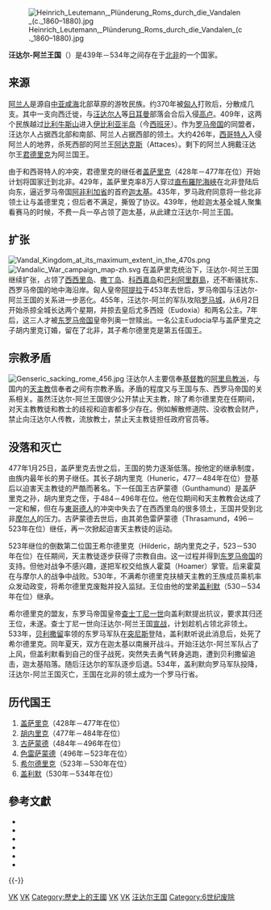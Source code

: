 {{突尼斯历史}}
[[File:Heinrich_Leutemann,_Plünderung_Roms_durch_die_Vandalen_(c._1860–1880).jpg|thumb]]

'''汪达尔-阿兰王国'''（{{lang-la|Regnum Vandalorum et Alanorum}}）是439年－534年之间存在于[[北非|北非]]的一个国家。

==来源==
[[奄蔡|阿兰人]]是源自[[中亚|中亚]][[咸海|咸海]]北部草原的游牧民族。约370年被[[匈人|匈人]]打败后，分散成几支。其中一支向西迁徙，与[[汪达尔人|汪达尔人]]等[[日耳曼|日耳曼]]部落会合后入侵[[高卢|高卢]]。409年，这两个民族越过[[比利牛斯山|比利牛斯山]]进入[[伊比利亚半岛|伊比利亚半岛]]（今[[西班牙|西班牙]]）。作为[[罗马帝国|罗马帝国]]的同盟者，汪达尔人占据西北部和南部、阿兰人占据西部的领土。大约426年，[[西哥特人|西哥特人]]入侵阿兰人的地界，杀死西部的阿兰王[[阿达克斯|阿达克斯]]（Attaces）。剩下的阿兰人拥戴汪达尔王[[君德里克|君德里克]]为阿兰国王。

由于和西哥特人的冲突，君德里克的继任者[[盖萨里克|盖萨里克]]（428年－477年在位）开始计划将国家迁到北非。429年，盖萨里克率8万人穿过[[直布羅陀海峽|直布羅陀海峽]]在北非登陆后向东，逼近罗马帝国[[阿非利加省|阿非利加省]]的首府[[迦太基|迦太基]]。435年，罗马政府同意将一些北非领土让与盖德里克；但后者不满足，撕毁了协议。439年，他趁迦太基全城人聚集看赛马的时候，不费一兵一卒占领了迦太基，从此建立汪达尔-阿兰王国。

==扩张==
[[File:Vandal_Kingdom_at_its_maximum_extent_in_the_470s.png|thumb]]
[[File:Vandalic_War_campaign_map-zh.svg|thumb]]
在盖萨里克统治下，汪达尔-阿兰王国继续扩张，占领了[[西西里岛|西西里岛]]、[[撒丁岛|撒丁岛]]、[[科西嘉岛|科西嘉岛]]和[[巴利阿里群島|巴利阿里群島]]，还不断骚扰东、西罗马帝国的地中海沿岸。匈人皇帝[[阿提拉|阿提拉]]于453年去世后，罗马帝国与汪达尔-阿兰王国的关系进一步恶化。455年，汪达尔-阿兰的军队攻陷[[罗马市|罗马城]]，从6月2日开始杀掠全城长达两个星期，并掠去皇后尤多西娅（Eudoxia）和两名公主。7年后，这三人才被[[东罗马帝国|东罗马帝国]]皇帝列奥一世赎出。一名公主Eudocia早与盖萨里克之子胡内里克订婚，留在了北非，其子希尔德里克是第五任国王。

==宗教矛盾==
[[File:Genseric_sacking_rome_456.jpg|right]]
汪达尔人主要信奉[[基督教|基督教]]的[[阿里烏教派|阿里烏教派]]，与国内的[[天主教|天主教]]信奉者之间有宗教矛盾。矛盾的程度又与王国与东、西罗马帝国的关系相关。虽然汪达尔-阿兰王国很少公开禁止天主教，除了希尔德里克在任期间，对天主教教徒和教士的歧视和迫害都多少存在。例如解散修道院、没收教会财产，禁止向汪达尔人传教，流放教士，禁止天主教徒担任政府官员等。

==没落和灭亡==
477年1月25日，盖萨里克去世之后，王国的势力逐渐低落。按他定的继承制度，由族内最年长的男子继任。其长子胡内里克（Huneric，477－484年在位）登基后以迫害天主教徒的严酷而著名。下一任国王古萨蒙德（Gunthamund）是盖萨里克之孙，胡内里克之侄，于484－496年在位。他在位期间和天主教教会达成了一定和解，但在与[[東哥德人|東哥德人]]的冲突中失去了在西西里岛的很多领土，王国并受到北非[[摩尔人|摩尔人]]的压力。古萨蒙德去世后，由其弟色雷萨蒙德（Thrasamund，496－523年在位）继任，再一次掀起迫害天主教徒的运动。

523年继位的倒数第二位国王希尔德里克（Hilderic，胡内里克之子，523－530年在位）在任期间，天主教徒逐步获得了宗教自由。这一过程并得到[[东罗马帝国|东罗马帝国]]的支持。但他对战争不感兴趣，遂把军权交给族人霍莫（Hoamer）掌管。后来霍莫在与摩尔人的战争中战败。530年，不满希尔德里克扶植天主教的王族成员乘机率众发动政变，将希尔德里克废黜并投入监狱。王位由他的堂弟[[盖利默|盖利默]]（530－534年在位）继承。

希尔德里克的盟友，东罗马帝国皇帝[[查士丁尼一世|查士丁尼一世]]向盖利默提出抗议，要求其归还王位，未遂。查士丁尼一世向汪达尔-阿兰王国[[汪达尔战争|宣战]]，计划趁机占领北非领土。533年，[[贝利撒留|贝利撒留]]率领的东罗马军队在[[突尼斯|突尼斯]]登陆，盖利默听说此消息后，处死了希尔德里克。同年夏天，双方在迦太基以南展开战斗。开始汪达尔-阿兰军队占了上风，但盖利默看到自己的侄子战死，突然失去勇气转身逃跑，遭到贝利撒留追击，迦太基陷落。随后汪达尔的军队逐步后退。534年，盖利默向罗马军队投降，汪达尔-阿兰王国灭亡，王国在北非的领土成为一个罗马行省。

== 历代国王 ==
# [[盖萨里克|盖萨里克]]（428年－477年在位）
# [[胡内里克|胡内里克]]（477年－484年在位）
# [[古萨蒙德|古萨蒙德]]（484年－496年在位）
# [[色雷萨蒙德|色雷萨蒙德]]（496年－523年在位）
# [[希尔德里克|希尔德里克]]（523年－530年在位）
# [[盖利默|盖利默]]（530年－534年在位）

== 參考文獻 ==
{{Reflist}}
{{refbegin}}
* {{citation|last=Bury|first=John Bagnell|title=History of the Later Roman Empire, from the Death of Theodosius I to the Death of Justinian (A.D.395 to A.D. 565). Volume II|publisher=Macmillan|year=1923|url=http://penelope.uchicago.edu/Thayer/E/Roman/Texts/secondary/BURLAT/home.html}}
* {{cite book|last=Cameron|first=Averil|contribution=The Vandal conquest and Vandal rule (A.D. 429–534)|title=The Cambridge Ancient History. Late Antiquity: Empire and Successors, A.D. 425–600|publisher=Cambridge University Press|volume=XIV|year=2000|pages=553–559}}
* {{cite book|last=Collins|first=Roger|contribution=Vandal Africa, 429–533|title=The Cambridge Ancient History. Late Antiquity: Empire and Successors, A.D. 425–600|publisher=Cambridge University Press|volume=XIV|year=2000|pages=124–126}}
*{{Cite book|title=The fall of the Roman Empire|url=https://www.worldcat.org/title/fall-of-the-roman-empire/oclc/57749838|publisher=Macmillan|date=2005|location=London|isbn=978-0-333-98914-2|oclc=57749838|language=en|first=P. J|last=Heather|access-date=2020-10-13|archive-date=2020-11-19|archive-url=https://web.archive.org/web/20201119075623/https://www.worldcat.org/title/fall-of-the-roman-empire/oclc/57749838|dead-url=no}}
*{{Cite book|chapter=Vandals, Romans and Berbers: Understanding Late Antique North Africa|title=Vandals, Romans and Berbers: New Perspectives on Late Antique North Africa|url=https://books.google.co.uk/books?id=xdnrTM_d1GkC&hl=zh-CN|publisher=Ashgate|date=2004|isbn=978-0-7546-4145-2|language=en|first=Andrew H.|last=Merrills|pages=3–28|access-date=2020-10-13|archive-date=2020-11-19|archive-url=https://web.archive.org/web/20201119075628/https://books.google.co.uk/books?id=xdnrTM_d1GkC&hl=zh-CN|dead-url=no}}
*{{Cite book|title=The Vandals|url=https://books.google.no/books?id=yTIHPoyMOFYC&hl=zh-CN|publisher=John Wiley & Sons|date=2009-12-23|isbn=978-1-4443-1808-1|language=en|first=Andrew|last=Merrills|first2=Richard|last2=Miles|ref=harv|access-date=2020-10-13|archive-date=2020-11-19|archive-url=https://web.archive.org/web/20201119075634/https://books.google.no/books?id=yTIHPoyMOFYC&hl=zh-CN|dead-url=no}}
{{refend}}

{{-}}
{{Early Germanic Kingdoms}}

[[Category:突尼斯历史|VK]]
[[Category:意大利历史|VK]]
[[Category:歷史上的王國|Category:歷史上的王國]]
[[Category:已不存在的非洲君主國|VK]]
[[Category:已不存在的歐洲君主國|VK]]
[[Category:汪达尔王国|]]
[[Category:6世纪废除|Category:6世纪废除]]
